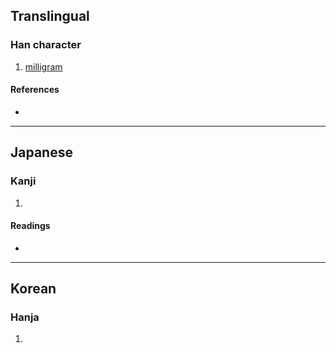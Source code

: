 {{character info/new}}
==Translingual==

===Han character===
{{Han char|rn=98|rad=瓦|as=04|sn=9|four=12711|canj=MNHQU|ids=⿺瓦毛}}

# [[milligram]]

====References====
* {{Han ref|kx=0748.201|dkj=21466|dj=1157.090|hdz=21422.121|uh=74F1|ud=29937}}

----

==Japanese==

===Kanji===
{{ja-kanji|grade=|rs=瓦04}}

# {{rfdef|ja|sort=瓦04}}

====Readings====
* {{ja-readings|on=|kun=[[ミリグラム]] (miriguramu)|nanori=}}

----

==Korean==

===Hanja===
{{ko-hanja|hangeul=밀리그램|rv=milligeuraem|mr=milligŭraem}}

# {{rfdef|ko|sort=瓦12}}